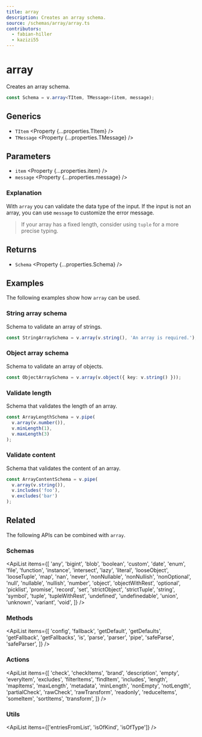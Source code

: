 ```yaml
---
title: array
description: Creates an array schema.
source: /schemas/array/array.ts
contributors:
  - fabian-hiller
  - kazizi55
---
```



# array

Creates an array schema.

```ts
const Schema = v.array<TItem, TMessage>(item, message);
```

## Generics

- `TItem` <Property {...properties.TItem} />
- `TMessage` <Property {...properties.TMessage} />

## Parameters

- `item` <Property {...properties.item} />
- `message` <Property {...properties.message} />

### Explanation

With `array` you can validate the data type of the input. If the input is not an array, you can use `message` to customize the error message.

> If your array has a fixed length, consider using <Link href="../tuple/">`tuple`</Link> for a more precise typing.

## Returns

- `Schema` <Property {...properties.Schema} />

## Examples

The following examples show how `array` can be used.

### String array schema

Schema to validate an array of strings.

```ts
const StringArraySchema = v.array(v.string(), 'An array is required.');
```

### Object array schema

Schema to validate an array of objects.

```ts
const ObjectArraySchema = v.array(v.object({ key: v.string() }));
```

### Validate length

Schema that validates the length of an array.

```ts
const ArrayLengthSchema = v.pipe(
  v.array(v.number()),
  v.minLength(1),
  v.maxLength(3)
);
```

### Validate content

Schema that validates the content of an array.

```ts
const ArrayContentSchema = v.pipe(
  v.array(v.string()),
  v.includes('foo'),
  v.excludes('bar')
);
```

## Related

The following APIs can be combined with `array`.

### Schemas

<ApiList
  items={[
    'any',
    'bigint',
    'blob',
    'boolean',
    'custom',
    'date',
    'enum',
    'file',
    'function',
    'instance',
    'intersect',
    'lazy',
    'literal',
    'looseObject',
    'looseTuple',
    'map',
    'nan',
    'never',
    'nonNullable',
    'nonNullish',
    'nonOptional',
    'null',
    'nullable',
    'nullish',
    'number',
    'object',
    'objectWithRest',
    'optional',
    'picklist',
    'promise',
    'record',
    'set',
    'strictObject',
    'strictTuple',
    'string',
    'symbol',
    'tuple',
    'tupleWithRest',
    'undefined',
    'undefinedable',
    'union',
    'unknown',
    'variant',
    'void',
  ]}
/>

### Methods

<ApiList
  items={[
    'config',
    'fallback',
    'getDefault',
    'getDefaults',
    'getFallback',
    'getFallbacks',
    'is',
    'parse',
    'parser',
    'pipe',
    'safeParse',
    'safeParser',
  ]}
/>

### Actions

<ApiList
  items={[
    'check',
    'checkItems',
    'brand',
    'description',
    'empty',
    'everyItem',
    'excludes',
    'filterItems',
    'findItem',
    'includes',
    'length',
    'mapItems',
    'maxLength',
    'metadata',
    'minLength',
    'nonEmpty',
    'notLength',
    'partialCheck',
    'rawCheck',
    'rawTransform',
    'readonly',
    'reduceItems',
    'someItem',
    'sortItems',
    'transform',
  ]}
/>

### Utils

<ApiList items={['entriesFromList', 'isOfKind', 'isOfType']} />

